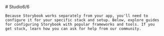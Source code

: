 
<Meta title="Studio6by6" />

<div className="sb-container">
  <div className='sb-section-title'>
    # Studio6/6

    Because Storybook works separately from your app, you'll need to configure it for your specific stack and setup. Below, explore guides for configuring Storybook with popular frameworks and tools. If you get stuck, learn how you can ask for help from our community.

  </div>

</div>
